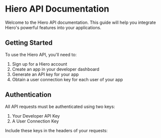 # Hiero API Documentation

Welcome to the Hiero API documentation. This guide will help you integrate Hiero's powerful features into your applications.

## Getting Started

To use the Hiero API, you'll need to:

1. Sign up for a Hiero account
2. Create an app in your developer dashboard
3. Generate an API key for your app
4. Obtain a user connection key for each user of your app

## Authentication

All API requests must be authenticated using two keys:

1. Your Developer API Key
2. A User Connection Key

Include these keys in the headers of your requests:

